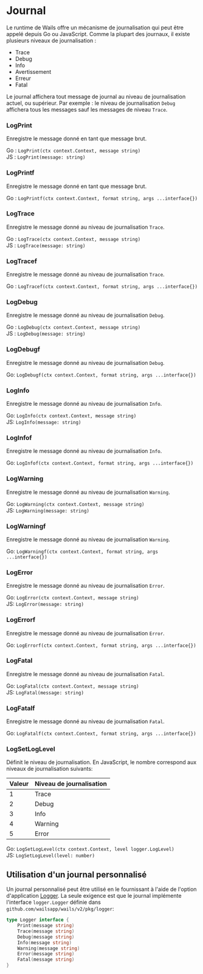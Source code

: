 # Journal

Le runtime de Wails offre un mécanisme de journalisation qui peut être appelé depuis Go ou JavaScript. Comme la plupart des journaux, il existe plusieurs niveaux de journalisation :

- Trace
- Debug
- Info
- Avertissement
- Erreur
- Fatal

Le journal affichera tout message de journal au niveau de journalisation actuel, ou supérieur. Par exemple : le niveau de journalisation `Debug` affichera tous les messages sauf les messages de niveau `Trace`.

### LogPrint

Enregistre le message donné en tant que message brut.

Go : `LogPrint(ctx context.Context, message string)`<br/>
JS : `LogPrint(message: string)`

### LogPrintf

Enregistre le message donné en tant que message brut.

Go : `LogPrintf(ctx context.Context, format string, args ...interface{})`<br/>

### LogTrace

Enregistre le message donné au niveau de journalisation `Trace`.

Go : `LogTrace(ctx context.Context, message string)`<br/>
JS : `LogTrace(message: string)`

### LogTracef

Enregistre le message donné au niveau de journalisation `Trace`.

Go : `LogTracef(ctx context.Context, format string, args ...interface{})`<br/>

### LogDebug

Enregistre le message donné au niveau de journalisation `Debug`.

Go : `LogDebug(ctx context.Context, message string)`<br/>
JS : `LogDebug(message: string)`

### LogDebugf

Enregistre le message donné au niveau de journalisation `Debug`.

Go: `LogDebugf(ctx context.Context, format string, args ...interface{})`<br/>

### LogInfo

Enregistre le message donné au niveau de journalisation `Info`.

Go: `LogInfo(ctx context.Context, message string)`<br/>
JS: `LogInfo(message: string)`

### LogInfof

Enregistre le message donné au niveau de journalisation `Info`.

Go: `LogInfof(ctx context.Context, format string, args ...interface{})`<br/>

### LogWarning

Enregistre le message donné au niveau de journalisation `Warning`.

Go: `LogWarning(ctx context.Context, message string)`<br/>
JS: `LogWarning(message: string)`

### LogWarningf

Enregistre le message donné au niveau de journalisation `Warning`.

Go: `LogWarningf(ctx context.Context, format string, args ...interface{})`<br/>

### LogError

Enregistre le message donné au niveau de journalisation `Error`.

Go: `LogError(ctx context.Context, message string)`<br/>
JS: `LogError(message: string)`

### LogErrorf

Enregistre le message donné au niveau de journalisation `Error`.

Go: `LogErrorf(ctx context.Context, format string, args ...interface{})`<br/>

### LogFatal

Enregistre le message donné au niveau de journalisation `Fatal`.

Go: `LogFatal(ctx context.Context, message string)`<br/>
JS: `LogFatal(message: string)`

### LogFatalf

Enregistre le message donné au niveau de journalisation `Fatal`.

Go: `LogFatalf(ctx context.Context, format string, args ...interface{})`<br/>

### LogSetLogLevel

Définit le niveau de journalisation. En JavaScript, le nombre correspond aux niveaux de journalisation suivants:

| Valeur | Niveau de journalisation |
| ------ | ----------------------- |
| 1      | Trace                   |
| 2      | Debug                   |
| 3      | Info                    |
| 4      | Warning                 |
| 5      | Error                   |

Go: `LogSetLogLevel(ctx context.Context, level logger.LogLevel)`<br/>
JS: `LogSetLogLevel(level: number)`

## Utilisation d'un journal personnalisé

Un journal personnalisé peut être utilisé en le fournissant à l'aide de l'option d'application [Logger](../options.mdx#logger). La seule exigence est que le journal implémente l'interface `logger.Logger` définie dans `github.com/wailsapp/wails/v2/pkg/logger`:

```go title="logger.go"
type Logger interface {
	Print(message string)
	Trace(message string)
	Debug(message string)
	Info(message string)
	Warning(message string)
	Error(message string)
	Fatal(message string)
}
```